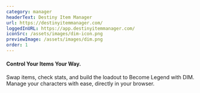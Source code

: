 ```yaml
---
category: manager
headerText: Destiny Item Manager
url: https://destinyitemmanager.com/
loggedInURL: https://app.destinyitemmanager.com/
iconSrc: /assets/images/dim-icon.png
previewImage: /assets/images/dim.png
order: 1
---
```


#### Control Your Items Your Way.

Swap items, check stats, and build the loadout to Become Legend with DIM.
Manage your characters with ease, directly in your browser.
